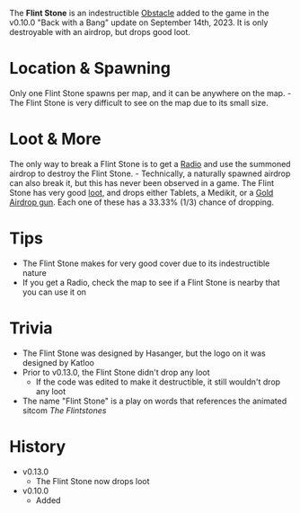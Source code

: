 The **Flint Stone** is an indestructible [Obstacle](/obstacles) added to the game in the v0.10.0 "Back with a Bang" update on September 14th, 2023. It is only destroyable with an airdrop, but drops good loot.

# Location & Spawning
Only one Flint Stone spawns per map, and it can be anywhere on the map.
    - The Flint Stone is very difficult to see on the map due to its small size.

# Loot & More
The only way to break a Flint Stone is to get a [Radio](/weapons/guns/radio) and use the summoned airdrop to destroy the Flint Stone.
    - Technically, a naturally spawned airdrop can also break it, but this has never been observed in a game.
The Flint Stone has very good [loot](/loot#flint_stone), and drops either Tablets, a Medikit, or a [Gold Airdrop gun](/loot#gold_airdrop_guns). Each one of these has a 33.33% (1/3) chance of dropping.

# Tips
- The Flint Stone makes for very good cover due to its indestructible nature
- If you get a Radio, check the map to see if a Flint Stone is nearby that you can use it on

# Trivia
- The Flint Stone was designed by Hasanger, but the logo on it was designed by Katloo
- Prior to v0.13.0, the Flint Stone didn't drop any loot
    - If the code was edited to make it destructible, it still wouldn't drop any loot
- The name "Flint Stone" is a play on words that references the animated sitcom *The Flintstones*

# History
- v0.13.0
    - The Flint Stone now drops loot
- v0.10.0
    - Added